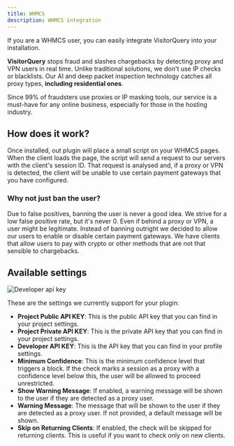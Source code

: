 ```yaml
---
title: WHMCS
description: WHMCS integration
---
```


If you are a WHMCS user, you can easily integrate VisitorQuery into your installation. 

**VisitorQuery** stops fraud and slashes chargebacks by detecting proxy and VPN users in real time. 
Unlike traditional solutions, we don't use IP checks or blacklists. 
Our AI and deep packet inspection technology catches all proxy types, **including residential ones**.

Since 99% of fraudsters use proxies or IP masking tools, our service is a must-have for any online business, especially for those in the hosting industry.

## How does it work?

Once installed, out plugin will place a small script on your WHMCS pages. When the client loads the page, the script will send a request to our servers with the client's session ID.
That request is analysed and, if a proxy or VPN is detected, the client will be unable to use certain payment gateways that you have configured.

### Why not just ban the user?

Due to false positives, banning the user is never a good idea. We strive for a low false positive rate, but it's never 0.
Even if behind a proxy or VPN, a user might be legitimate. Instead of banning outright we decided to allow our users to enable or disable certain payment gateways.
We have clients that allow users to pay with crypto or other methods that are not that sensible to chargebacks.

## Available settings

<img
    className="border rounded-xl shadow-md"
    src="/images/whmcs/settings.png"
    alt="Developer api key"
/>

These are the settings we currently support for your plugin:

- **Project Public API KEY**: This is the public API key that you can find in your project settings.
- **Project Private API KEY**: This is the private API key that you can find in your project settings.
- **Developer API KEY**: This is the API key that you can find in your profile settings.
- **Minimum Confidence**: This is the minimum confidence level that triggers a block. If the check marks a session as a proxy with a confidence level below this, the user will be allowed to proceed unrestricted.
- **Show Warning Message**: If enabled, a warning message will be shown to the user if they are detected as a proxy user.
- **Warning Message**: The message that will be shown to the user if they are detected as a proxy user. If not provided, a default message will be shown.
- **Skip on Returning Clients**: If enabled, the check will be skipped for returning clients. This is useful if you want to check only on new clients.